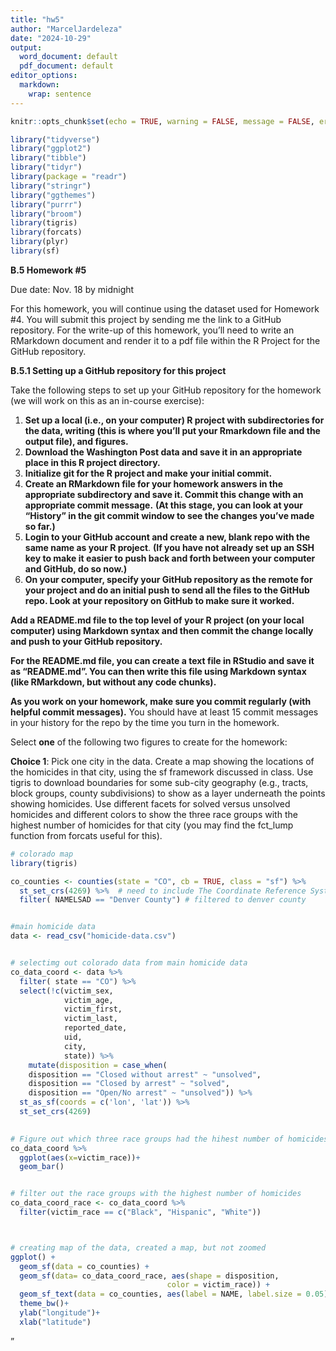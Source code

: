 ```yaml
---
title: "hw5"
author: "MarcelJardeleza"
date: "2024-10-29"
output: 
  word_document: default
  pdf_document: default
editor_options: 
  markdown: 
    wrap: sentence
---
```


```r
knitr::opts_chunk$set(echo = TRUE, warning = FALSE, message = FALSE, error = FALSE)
```

```r
library("tidyverse")
library("ggplot2")
library("tibble")
library("tidyr")
library(package = "readr")
library("stringr")
library("ggthemes")
library("purrr")
library("broom")
library(tigris)
library(forcats)
library(plyr)
library(sf)
```

**B.5 Homework #5**

Due date: Nov. 18 by midnight

For this homework, you will continue using the dataset used for Homework #4.
You will submit this project by sending me the link to a GitHub repository.
For the write-up of this homework, you’ll need to write an RMarkdown document and render it to a pdf file within the R Project for the GitHub repository.

**B.5.1 Setting up a GitHub repository for this project**

Take the following steps to set up your GitHub repository for the homework (we will work on this as an in-course exercise):

1.  **Set up a local (i.e., on your computer) R project with subdirectories for the data, writing (this is where you’ll put your Rmarkdown file and the output file), and figures.**
2.  **Download the Washington Post data and save it in an appropriate place in this R project directory.**
3.  **Initialize git for the R project and make your initial commit.**
4.  **Create an RMarkdown file for your homework answers in the appropriate subdirectory and save it. Commit this change with an appropriate commit message.** **(At this stage, you can look at your “History” in the git commit window to see the changes you’ve made so far.)**
5.  **Login to your GitHub account and create a new, blank repo with the same name as your R project**. **(If you have not already set up an SSH key to make it easier to push back and forth between your computer and GitHub, do so now.)**
6.  **On your computer, specify your GitHub repository as the remote for your project and do an initial push to send all the files to the GitHub repo. Look at your repository on GitHub to make sure it worked.**

**Add a README.md file to the top level of your R project (on your local computer) using Markdown syntax and then commit the change locally and push to your GitHub repository.**

**For the README.md file, you can create a text file in RStudio and save it as “README.md”. You can then write this file using Markdown syntax (like RMarkdown, but without any code chunks).**

**As you work on your homework, make sure you commit regularly (with helpful commit messages).** You should have at least 15 commit messages in your history for the repo by the time you turn in the homework.

Select **one** of the following two figures to create for the homework:

**Choice 1**: Pick one city in the data.
Create a map showing the locations of the homicides in that city, using the sf framework discussed in class.
Use tigris to download boundaries for some sub-city geography (e.g., tracts, block groups, county subdivisions) to show as a layer underneath the points showing homicides.
Use different facets for solved versus unsolved homicides and different colors to show the three race groups with the highest number of homicides for that city (you may find the fct_lump function from forcats useful for this).

```r

# colorado map 
library(tigris)

co_counties <- counties(state = "CO", cb = TRUE, class = "sf") %>% 
  st_set_crs(4269) %>%  # need to include The Coordinate Reference System (CRS) (how to translate your coordinates to places in the world) otherwise it will not create the plot
  filter( NAMELSAD == "Denver County") # filtered to denver county


#main homicide data
data <- read_csv("homicide-data.csv") 


# selectimg out colorado data from main homicide data
co_data_coord <- data %>% 
  filter( state == "CO") %>% 
  select(!c(victim_sex, 
            victim_age,
            victim_first, 
            victim_last, 
            reported_date, 
            uid, 
            city,
            state)) %>% 
    mutate(disposition = case_when(
    disposition == "Closed without arrest" ~ "unsolved",
    disposition == "Closed by arrest" ~ "solved",
    disposition == "Open/No arrest" ~ "unsolved")) %>% 
  st_as_sf(coords = c('lon', 'lat')) %>% 
  st_set_crs(4269)
  

# Figure out which three race groups had the hihest number of homicides for denver
co_data_coord %>% 
  ggplot(aes(x=victim_race))+
  geom_bar()


# filter out the race groups with the highest number of homicides
co_data_coord_race <- co_data_coord %>% 
  filter(victim_race == c("Black", "Hispanic", "White"))



# creating map of the data, created a map, but not zoomed
ggplot() +
  geom_sf(data = co_counties) +  
  geom_sf(data= co_data_coord_race, aes(shape = disposition,
                                   color = victim_race)) +
  geom_sf_text(data = co_counties, aes(label = NAME, label.size = 0.05))+
  theme_bw()+
  ylab("longitude")+
  xlab("latitude")

```

"
